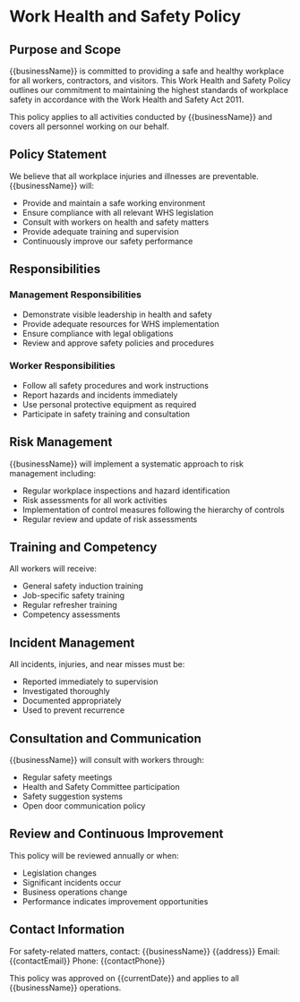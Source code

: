 # Work Health and Safety Policy

## Purpose and Scope

{{businessName}} is committed to providing a safe and healthy workplace for all workers, contractors, and visitors. This Work Health and Safety Policy outlines our commitment to maintaining the highest standards of workplace safety in accordance with the Work Health and Safety Act 2011.

This policy applies to all activities conducted by {{businessName}} and covers all personnel working on our behalf.

## Policy Statement

We believe that all workplace injuries and illnesses are preventable. {{businessName}} will:

- Provide and maintain a safe working environment
- Ensure compliance with all relevant WHS legislation
- Consult with workers on health and safety matters
- Provide adequate training and supervision
- Continuously improve our safety performance

## Responsibilities

### Management Responsibilities

- Demonstrate visible leadership in health and safety
- Provide adequate resources for WHS implementation
- Ensure compliance with legal obligations
- Review and approve safety policies and procedures

### Worker Responsibilities

- Follow all safety procedures and work instructions
- Report hazards and incidents immediately
- Use personal protective equipment as required
- Participate in safety training and consultation

## Risk Management

{{businessName}} will implement a systematic approach to risk management including:

- Regular workplace inspections and hazard identification
- Risk assessments for all work activities
- Implementation of control measures following the hierarchy of controls
- Regular review and update of risk assessments

## Training and Competency

All workers will receive:

- General safety induction training
- Job-specific safety training
- Regular refresher training
- Competency assessments

## Incident Management

All incidents, injuries, and near misses must be:

- Reported immediately to supervision
- Investigated thoroughly
- Documented appropriately
- Used to prevent recurrence

## Consultation and Communication

{{businessName}} will consult with workers through:

- Regular safety meetings
- Health and Safety Committee participation
- Safety suggestion systems
- Open door communication policy

## Review and Continuous Improvement

This policy will be reviewed annually or when:

- Legislation changes
- Significant incidents occur
- Business operations change
- Performance indicates improvement opportunities

## Contact Information

For safety-related matters, contact:
{{businessName}}
{{address}}
Email: {{contactEmail}}
Phone: {{contactPhone}}

This policy was approved on {{currentDate}} and applies to all {{businessName}} operations.
